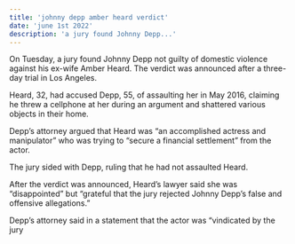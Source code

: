 ```yaml
---
title: 'johnny depp amber heard verdict'
date: 'june 1st 2022'
description: 'a jury found Johnny Depp...'
---
```


On Tuesday, a jury found Johnny Depp not guilty of domestic violence against his ex-wife Amber Heard. The verdict was announced after a three-day trial in Los Angeles.

Heard, 32, had accused Depp, 55, of assaulting her in May 2016, claiming he threw a cellphone at her during an argument and shattered various objects in their home.

Depp’s attorney argued that Heard was “an accomplished actress and manipulator” who was trying to “secure a financial settlement” from the actor.

The jury sided with Depp, ruling that he had not assaulted Heard.

After the verdict was announced, Heard’s lawyer said she was “disappointed” but “grateful that the jury rejected Johnny Depp’s false and offensive allegations.”

Depp’s attorney said in a statement that the actor was “vindicated by the jury